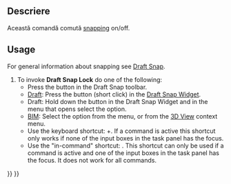 <languages/>

{{Docnav
|[[Draft_AutoGroup|AutoGroup]]
|[[Draft_Snap_Endpoint|Snap Endpoint]]
|[[Draft_Workbench|Draft]]
|IconL=
|IconR=Draft_Snap_Endpoint.svg
|IconC=Workbench_Draft.svg
}}

<div class="mw-translate-fuzzy">
{{GuiCommand/ro
|Name=Draft Snap Lock
|Name/ro=Draft ToggleSnap
|MenuLocation=Draft → [[Draft Snap/ro|Snapping]] → Toggle snap
|Workbenches=[[Draft_Workbench/ro|Draft]], [[Arch_Workbench/ro|Arch]]
|SeeAlso=[[Draft Snap/ro]], [[Draft ToggleGrid/ro]]
}}
</div>

<span id="Description"></span>
==Descriere==

<div class="mw-translate-fuzzy">
Această comandă comută [[Draft Snap/ro|snapping]] on/off.
</div>

==Usage==

For general information about snapping see [[Draft_Snap|Draft Snap]].

# To invoke '''Draft Snap Lock''' do one of the following:
#* Press the {{Button|[[Image:Draft_Snap_Lock.svg|16px]] [[Draft_Snap_Lock|Snap Lock]]}} button in the Draft Snap toolbar.
#* [[Draft_Workbench|Draft]]: Press the {{Button|[[Image:Draft_Snap_Lock.svg|x16px]][[Image:Toolbar_flyout_arrow.svg|x16px]]}} button (short click) in the [[Draft_Snap_Widget|Draft Snap Widget]]. {{Version|0.21}}
#* Draft: Hold down the {{Button|[[Image:Draft_Snap_Lock.svg|x16px]][[Image:Toolbar_flyout_arrow.svg|x16px]]}} button in the Draft Snap Widget and in the menu that opens select the {{MenuCommand|[[Image:Draft_Snap_Lock.svg|16px]] Snap Lock}} option.
#* [[BIM_Workbench|BIM]]: Select the {{MenuCommand|Snapping → [[Image:Draft_Snap_Lock.svg|16px]] Snap Lock}} option from the menu, or from the [[3D_View|3D View]] context menu.
#* Use the keyboard shortcut: {{KEY|Shift}}+{{KEY|S}}. If a command is active this shortcut only works if none of the input boxes in the task panel has the focus. {{Version|0.21}}
#* Use the "in-command" shortcut: {{KEY|S}}. This shortcut can only be used if a command is active and one of the input boxes in the task panel has the focus. It does not work for all commands.


{{Docnav
|[[Draft_AutoGroup|AutoGroup]]
|[[Draft_Snap_Endpoint|Snap Endpoint]]
|[[Draft_Workbench|Draft]]
|IconL=
|IconR=Draft_Snap_Endpoint.svg
|IconC=Workbench_Draft.svg
}}

{{Draft Tools navi{{#translation:}}}}
{{Userdocnavi{{#translation:}}}}